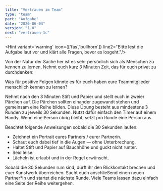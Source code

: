 ```yaml
---
title: "Vertrauen im Team"
type: "team"
part: "Aufgabe"
date: "2020-06-04"
version: "1.0"
next: "vertrauen-1c"
---
```

<Hint variant='warning' icon={['fas','bullhorn']}
line2="Bitte lest die Aufgabe laut vor und klärt alle Fragen, bevor es losgeht."/>

Von der Natur der Sache her ist es sehr persönlich sich als Menschen zu kennen zu lernen.
Nehmt euch kurz 3 Minuten Zeit, das für euch privat zu durchdenken:

Was für positive Folgen könnte es für euch haben eure Teammitglieder menschlich kennen zu lernen?

Nehmt nach den 3 Minuten Stift und Papier und stellt euch in zweier Pärchen auf. 
Die Pärchen sollten einander zugewandt stehen und gemeinsam eine Reihe bilden.
Diese Übung besteht aus mindestens 3 Runden zu jeweils 30 Sekunden.
Nutzt dafür einfach den Timer auf einem Handy.
Wenn eine Person übrig bleibt, setzt pro Runde eine Person aus.

Beachtet folgende Anweisungen sobald die 30 Sekunden laufen:
* Zeichnet ein Portrait eures Partners / eurer Partnerin.
* Schaut euch dabei tief in die Augen — ohne Unterbrechung.
* Haltet Stift und Papier auf Bauchhöhe und guckt nicht runter.
* Seid leise.
* Lächeln ist erlaubt und in der Regel erwünscht.

Sobald die 30 Sekunden rum sind, dürft ihr den Blickkontakt brechen und euer Kunstwerk überreichen.
Sucht euch anschließend einen neuen Partner*in und startet die nächste Runde.
Viele Teams lassen dazu einfach eine Seite der Reihe weitergehen.
